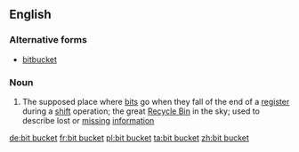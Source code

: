 ==English==
{{wikipedia}}

===Alternative forms===
* [[bitbucket]]

===Noun===
{{en-noun|head=[[bit]] [[bucket]]}}

# {{label|en|informal|computing|singulare tantum}} The supposed place where [[bit]]s go when they fall of the end of a [[register]] during a [[shift]] operation; the great [[recycle bin|Recycle Bin]] in the sky; used to describe lost or [[missing]] [[information]]

[[de:bit bucket]]
[[fr:bit bucket]]
[[pl:bit bucket]]
[[ta:bit bucket]]
[[zh:bit bucket]]